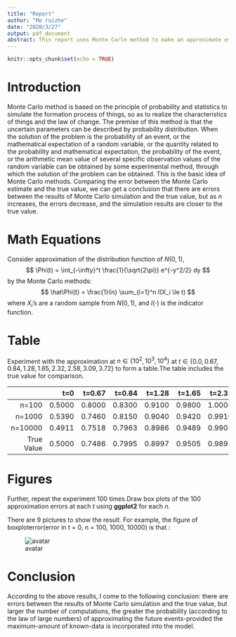 ```yaml
---
title: "Report"
author: "Mo ruizhe"
date: "2020/3/27"
output: pdf_document
abstract: This report uses Monte Carlo method to make an approximate estimate of the standard normal function and compares it with the true value. And then, it repeats the experiment 100 times. Finally, drawing box plots of the 100 approximation errors at each $t$ for each $n$. From this experiment, it's a conclusion that larger the number of computations, the greater the probability (according to the law of large numbers) of approximating the future events-provided the maximum-amount of known-data is incorporated into the model.
---
```


```r
knitr::opts_chunk$set(echo = TRUE)
```

# Introduction
Monte Carlo method is based on the principle of probability and statistics to simulate the formation process of things, so as to realize the characteristics of things and the law of change. The premise of this method is that the uncertain parameters can be described by probability distribution. When the solution of the problem is the probability of an event, or the mathematical expectation of a random variable, or the quantity related to the probability and mathematical expectation, the probability of the event, or the arithmetic mean value of several specific observation values of the random variable can be obtained by some experimental method, through which the solution of the problem can be obtained. This is the basic idea of Monte Carlo methods. Comparing the error between the Monte Carlo estimate and the true value, we can get a conclusion that there are errors between the results of Monte Carlo simulation and the true value, but as $n$ increases, the errors decrease, and the simulation results are closer to the true value.

# Math Equations
Consider approximation of the distribution function of $N(0, 1)$,
$$
\Phi(t) = \int_{-\infty}^t \frac{1}{\sqrt{2\pi}} e^{-y^2/2} dy 
$$
by the Monte Carlo methods:
$$
\hat\Phi(t) = \frac{1}{n} \sum_{i=1}^n I(X_i \le t)
$$
where $X_i$'s are a random sample from $N(0, 1)$, and $I(\cdot)$ is the indicator function. 

# Table
Experiment with the approximation at $n \in \{10^2, 10^3, 10^4\}$ at $t \in \{0.0, 0.67, 0.84, 1.28, 1.65, 2.32, 2.58, 3.09, 3.72\}$ to form a table.The table  includes the true value for comparison.

|          |t=0   |t=0.67|t=0.84|t=1.28|t=1.65|t=2.32|t=2.58|t=3.09|t=3.72|
|---------:|-----:|-----:|-----:|-----:|-----:|-----:|-----:|-----:|-----:|
|     n=100|0.5000|0.8000|0.8300|0.9100|0.9800|1.0000|1.0000|1.0000|1.0000|
|    n=1000|0.5390|0.7460|0.8150|0.9040|0.9420|0.9910|0.9940|0.9990|1.0000|
|   n=10000|0.4911|0.7518|0.7963|0.8986|0.9489|0.9903|0.9946|0.9992|1.0000|
|True Value|0.5000|0.7486|0.7995|0.8997|0.9505|0.9898|0.9951|0.9990|0.9999|

# Figures
Further, repeat the experiment 100 times.Draw box plots of the 100 approximation errors at each $t$ using **ggplot2** for each $n$.

There are 9 pictures to show the result. For example, the figure of boxploterror(error in t = 0, n = 100, 1000, 10000) is that :  

![avatar](C:/Users/Admin/Desktop/picture/error in t=0.67.png)

# Conclusion
According to the above results, I come to the following conclusion: 
there are errors between the results of Monte Carlo simulation and the true value, but larger the number of computations, the greater the probability (according to the law of large numbers) of approximating the future events-provided the maximum-amount of known-data is incorporated into the model.
